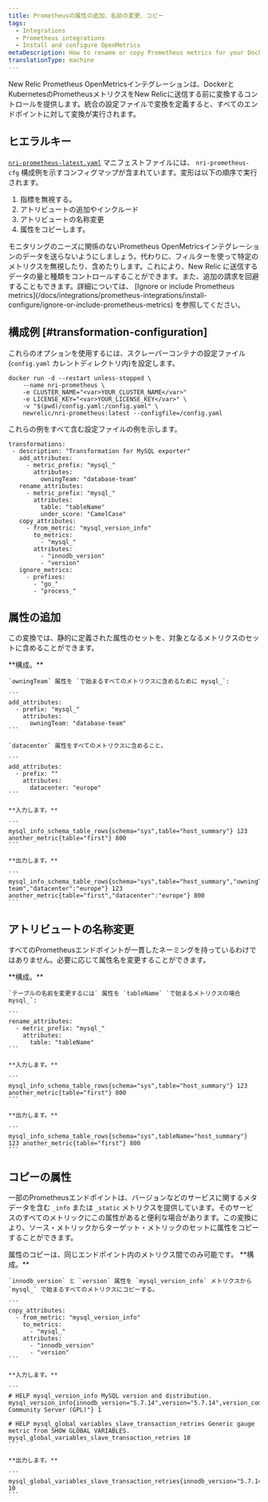 ```yaml
---
title: Prometheusの属性の追加、名前の変更、コピー
tags:
  - Integrations
  - Prometheus integrations
  - Install and configure OpenMetrics
metaDescription: How to rename or copy Prometheus metrics for your Docker and Kubernetes integration before sending them to New Relic.
translationType: machine
---
```


New Relic Prometheus OpenMetricsインテグレーションは、DockerとKubernetesのPrometheusメトリクスをNew Relicに送信する前に変換するコントロールを提供します。統合の設定ファイルで変換を定義すると、すべてのエンドポイントに対して変換が実行されます。

## ヒエラルキー

[`nri-prometheus-latest.yaml`](https://download.newrelic.com/infrastructure_agent/integrations/kubernetes/nri-prometheus-latest.yaml) マニフェストファイルには、 `nri-prometheus-cfg` 構成例を示すコンフィグマップが含まれています。変形は以下の順序で実行されます。

1. 指標を無視する。
2. アトリビュートの追加やインクルード
3. アトリビュートの名称変更
4. 属性をコピーします。

<Callout variant="important">
  モニタリングのニーズに関係のないPrometheus OpenMetricsインテグレーションのデータを送らないようにしましょう。代わりに、フィルターを使って特定のメトリクスを無視したり、含めたりします。これにより、New Relic に送信するデータの量と種類をコントロールすることができます。また、追加の請求を回避することもできます。詳細については、 [Ignore or include Prometheus metrics](/docs/integrations/prometheus-integrations/install-configure/ignore-or-include-prometheus-metrics) を参照してください。
</Callout>

## 構成例 [#transformation-configuration]

これらのオプションを使用するには、スクレーパーコンテナの設定ファイル(`config.yaml` カレントディレクトリ内)を設定します。

```
docker run -d --restart unless-stopped \
    --name nri-prometheus \
    -e CLUSTER_NAME="<var>YOUR_CLUSTER_NAME</var>"
    -e LICENSE_KEY="<var>YOUR_LICENSE_KEY</var>" \
    -v "$(pwd)/config.yaml:/config.yaml" \
    newrelic/nri-prometheus:latest --configfile=/config.yaml
```

これらの例をすべて含む設定ファイルの例を示します。

```
transformations:
 - description: "Transformation for MySQL exporter"
   add_attributes:
     - metric_prefix: "mysql_"
       attributes:
         owningTeam: "database-team"
   rename_attributes:
     - metric_prefix: "mysql_"
       attributes:
         table: "tableName"
         under_score: "CamelCase"
   copy_attributes:
     - from_metric: "mysql_version_info"
       to_metrics:
         - "mysql_"
       attributes:
         - "innodb_version"
         - "version"
   ignore_metrics:
     - prefixes:
       - "go_"
       - "process_"
```

## 属性の追加

この変換では、静的に定義された属性のセットを、対象となるメトリクスのセットに含めることができます。

<CollapserGroup>
  <Collapser
    id="example-copy"
    title="属性の追加"
  >
    **構成。**

    `owningTeam` 属性を `で始まるすべてのメトリクスに含めるために mysql_`:

    ```
    add_attributes:
      - prefix: "mysql_"
        attributes: 
          owningTeam: "database-team"
    ```

    `datacenter` 属性をすべてのメトリクスに含めること。

    ```
    add_attributes:
      - prefix: ""
        attributes: 
          datacenter: "europe"
    ```

    **入力します。**

    ```
    mysql_info_schema_table_rows{schema="sys",table="host_summary"} 123 another_metric{table="first"} 800
    ```

    **出力します。**

    ```
    mysql_info_schema_table_rows{schema="sys",table="host_summary","owningTeam":"database-team","datacenter":"europe"} 123 another_metric{table="first","datacenter":"europe"} 800
    ```
  </Collapser>
</CollapserGroup>

## アトリビュートの名称変更

すべてのPrometheusエンドポイントが一貫したネーミングを持っているわけではありません。必要に応じて属性名を変更することができます。

<CollapserGroup>
  <Collapser
    id="example-rename"
    title="アトリビュートの名称変更"
  >
    **構成。**

    `テーブルの名前を変更するには` 属性を `tableName` `で始まるメトリクスの場合 mysql_`:

    ```
    rename_attributes:
      - metric_prefix: "mysql_" 
        attributes:
          table: "tableName"
    ```

    **入力します。**

    ```
    mysql_info_schema_table_rows{schema="sys",table="host_summary"} 123 another_metric{table="first"} 800
    ```

    **出力します。**

    ```
    mysql_info_schema_table_rows{schema="sys",tableName="host_summary"} 123 another_metric{table="first"} 800
    ```
  </Collapser>
</CollapserGroup>

## コピーの属性

一部のPrometheusエンドポイントは、バージョンなどのサービスに関するメタデータを含む `_info` または `_static` メトリクスを提供しています。そのサービスのすべてのメトリックにこの属性があると便利な場合があります。この変換により、ソース・メトリックからターゲット・メトリックのセットに属性をコピーすることができます。

<Callout variant="important">
  属性のコピーは、同じエンドポイント内のメトリクス間でのみ可能です。
</Callout>

<CollapserGroup>
  <Collapser
    id="example-copy"
    title="コピーの属性"
  >
    **構成。**

    `innodb_version` と `version` 属性を `mysql_version_info` メトリクスから `mysql_` で始まるすべてのメトリクスにコピーする。

    ```
    copy_attributes:
      - from_metric: "mysql_version_info"
        to_metrics:
          - "mysql_" 
        attributes: 
          - "innodb_version"
          - "version"
    ```

    **入力します。**

    ```
    # HELP mysql_version_info MySQL version and distribution. mysql_version_info{innodb_version="5.7.14",version="5.7.14",version_comment="MySQL Community Server (GPL)"} 1

    # HELP mysql_global_variables_slave_transaction_retries Generic gauge metric from SHOW GLOBAL VARIABLES. mysql_global_variables_slave_transaction_retries 10
    ```

    **出力します。**

    ```
    mysql_global_variables_slave_transaction_retries{innodb_version="5.7.14",version="5.7.14"} 10
    ```
  </Collapser>
</CollapserGroup>